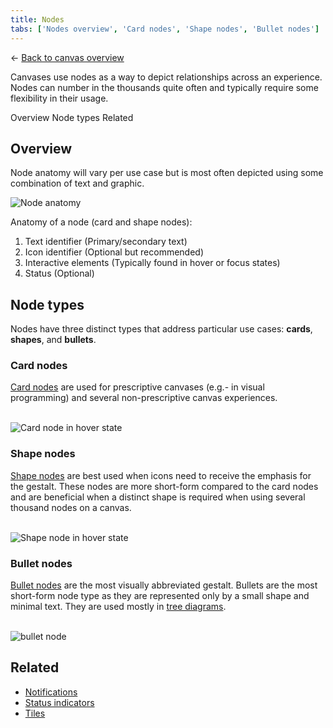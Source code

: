 ```yaml
---
title: Nodes
tabs: ['Nodes overview', 'Card nodes', 'Shape nodes', 'Bullet nodes']
---
```



<- [Back to canvas overview](https://pages.github.ibm.com/cdai-design/pal/patterns/canvas/usage) 

<PageDescription>

Canvases use nodes as a way to depict relationships across an experience. Nodes can number in the thousands quite often and typically require some flexibility in their usage. 

</PageDescription>


<AnchorLinks>
  <AnchorLink>Overview</AnchorLink>
  <AnchorLink>Node types</AnchorLink>
  <AnchorLink>Related</AnchorLink>
</AnchorLinks>


## Overview

Node anatomy will vary per use case but is most often depicted using some combination of text and graphic.



<Row>
  <Column colMd={8} colLg={8}>

![Node anatomy](../images/nodeOverview.png)

</Column>
</Row>

Anatomy of a node (card and shape nodes):
1. Text identifier (Primary/secondary text)
2. Icon identifier (Optional but recommended)
3. Interactive elements (Typically found in hover or focus states)
4. Status (Optional)


## Node types

Nodes have three distinct types that address particular use cases: **cards**, **shapes**, and **bullets**.

### Card nodes

[Card nodes](card-nodes) are used for prescriptive canvases (e.g.- in visual programming) and several non-prescriptive canvas experiences.<br /><br />

<Row>
  <Column colMd={8} colLg={8}>

![Card node in hover state](../images/cardNodeEnabled.png)

</Column>
</Row>


### Shape nodes

[Shape nodes](shape-nodes) are best used when icons need to receive the emphasis for the gestalt. These nodes are more short-form compared to the card nodes and are beneficial when a distinct shape is required when using several thousand nodes on a canvas.<br /><br />

<Row>
  <Column colMd={8} colLg={8}>

![Shape node in hover state](../images/shapeNodeEnabled.png)

</Column>
</Row>


### Bullet nodes

[Bullet nodes](bullet-nodes) are the most visually abbreviated gestalt. Bullets are the most short-form node type as they are represented only by a small shape and minimal text. They are used mostly in [tree diagrams](https://www.carbondesignsystem.com/data-visualization/complex-charts#tree-diagrams).<br /><br />

<Row>
  <Column colMd={8} colLg={8}>

![bullet node](../images/bulletNodeEnabled.png)

</Column>
</Row>


## Related

- [Notifications](https://www.carbondesignsystem.com/components/notification/style#structures)
- [Status indicators](https://www.carbondesignsystem.com/patterns/status-indicator-pattern/)
- [Tiles](https://www.carbondesignsystem.com/components/tile/usage/#formatting)